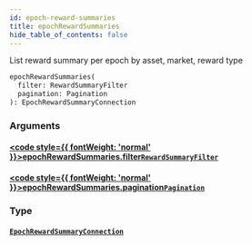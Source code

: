 ```yaml
---
id: epoch-reward-summaries
title: epochRewardSummaries
hide_table_of_contents: false
---
```








List reward summary per epoch by asset, market, reward type

```graphql
epochRewardSummaries(
  filter: RewardSummaryFilter
  pagination: Pagination
): EpochRewardSummaryConnection
```


### Arguments

#### [<code style={{ fontWeight: 'normal' }}>epochRewardSummaries.<b>filter</b></code>](#)<Bullet />[`RewardSummaryFilter`](/mainnet/api/graphql/inputs/reward-summary-filter) <Badge class="secondary" text="input"/>
> 
> 

#### [<code style={{ fontWeight: 'normal' }}>epochRewardSummaries.<b>pagination</b></code>](#)<Bullet />[`Pagination`](/mainnet/api/graphql/inputs/pagination) <Badge class="secondary" text="input"/>
> 
> 

### Type

#### [`EpochRewardSummaryConnection`](/mainnet/api/graphql/objects/epoch-reward-summary-connection) <Badge class="secondary" text="object"/>
> 
> 





